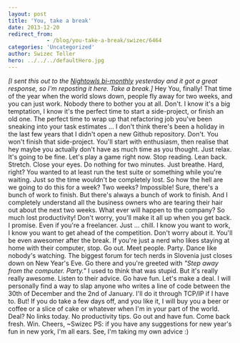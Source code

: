 ```yaml
---
layout: post
title: 'You, take a break'
date: 2013-12-20
redirect_from: 
            - /blog/you-take-a-break/swizec/6464
categories: 'Uncategorized'
author: Swizec Teller
hero: ../../../defaultHero.jpg
---
```

_\[I sent this out to the [Nightowls bi-monthly](http://swiz.ec/nightowls-list) yesterday and it got a great response, so I'm reposting it here. Take a break.]_ Hey You, finally! That time of the year when the world slows down, people fly away for two weeks, and you can just work. Nobody there to bother you at all. Don't. I know it's a big temptation, I know it's the perfect time to start a side-project, or finish an old one. The perfect time to wrap up that refactoring job you've been sneaking into your task estimates ... I don't think there's been a holiday in the last few years that I didn't open a new Github repository. Don't. You won't finish that side-project. You'll start with enthusiasm, then realise that hey maybe you actually don't have as much time as you thought. Just relax. It's going to be fine. Let's play a game right now. Stop reading. Lean back. Stretch. Close your eyes. Do nothing for two minutes. Just breathe. Hard, right? You wanted to at least run the test suite or something while you're waiting. Just so the time wouldn't be completely lost. So how the hell are we going to do this for a week? Two weeks? Impossible! Sure, there's a bunch of work to finish. But there's always a bunch of work to finish. And I completely understand all the business owners who are tearing their hair out about the next two weeks. What ever will happen to the company? So much lost productivity! Don't worry, you'll make it all up when you get back. I promise. Even if you're a freelancer. Just ... chill. I know you want to work, I know you want to get ahead of the competition. Don't worry about it. You'll be even awesomer after the break. If you're just a nerd who likes staying at home with their computer, stop. Go out. Meet people. Party. Dance like nobody's watching. The biggest forum for tech nerds in Slovenia just closes down on New Year's Eve. Go there and you're greeted with _"Step away from the computer. Party."_ I used to think that was stupid. But it's really really awesome. Listen to their advice. Go have fun. Let's make a deal. I will personally find a way to slap anyone who writes a line of code between the 30th of December and the 2nd of January. I'll do it through TCP/IP if I have to. But! If you do take a few days off, and you like it, I will buy you a beer or coffee or a slice of cake or whatever when I'm in your part of the world. Deal? No links today. No productivity tips. Go out and have fun. Come back fresh. Win. Cheers, ~Swizec PS: if you have any suggestions for new year's fun in new york, I'm all ears. See, I'm taking my own advice :)